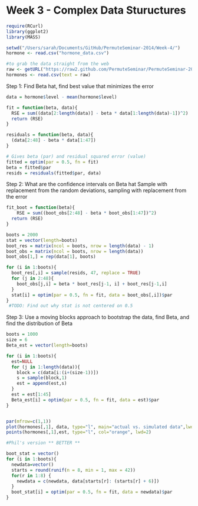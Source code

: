 Week 3 - Complex Data Stuructures
========================================================

```r
require(RCurl)
library(ggplot2)
library(MASS)

setwd("/Users/sarah/Documents/GitHub/PermuteSeminar-2014/Week-4/")
hormone <- read.csv("hormone_data.csv")

#to grab the data straight from the web
raw <- getURL("https://raw2.github.com/PermuteSeminar/PermuteSeminar-2014/master/Week-4/hormone_data.csv")
hormones <- read.csv(text = raw)
```

Step 1:
Find Beta hat, find best value that minimizes the error
```r

data = hormone$level - mean(hormone$level)

fit = function(beta, data){
  RSE = sum((data[2:length(data)] - beta * data[1:length(data)-1])^2)
  return (RSE)
}

residuals = function(beta, data){
  (data[2:48] - beta * data[1:47])
}

# Gives beta (par) and residual squared error (value)
fitted = optim(par = 0.5, fn = fit)
beta = fitted$par
resids = residuals(fitted$par, data)
```


Step 2:
What are the confidence intervals on Beta hat
Sample with replacement from the random deviations, sampling with replacement from the error
```r

fit_boot = function(beta){
    RSE = sum((boot_obs[2:48] - beta * boot_obs[1:47])^2)
  return (RSE)
}

boots = 2000
stat = vector(length=boots)
boot_res = matrix(ncol = boots, nrow = length(data) - 1)
boot_obs = matrix(ncol = boots, nrow = length(data))
boot_obs[1,] = rep(data[1], boots)

for (i in 1:boots){
  boot_res[,i] = sample(resids, 47, replace = TRUE)
  for (j in 2:48){
    boot_obs[j,i] = beta * boot_res[j-1, i] + boot_res[j-1,i]
  }
  stat[i] = optim(par = 0.5, fn = fit, data = boot_obs[,i])$par
}
 #TODO: Find out why stat is not centered on 0.5
```


Step 3:
Use a moving blocks approach to bootstrap the data, find Beta, and find the distribution of Beta
```r
boots = 1000
size = 6
Beta_est = vector(length=boots)

for (i in 1:boots){
  est=NULL
  for (j in 1:length(data)){
    block = c(data[i:(i+(size-1))])
    s = sample(block,1)
    est = append(est,s)
  }
  est = est[1:45]
  Beta_est[i] = optim(par = 0.5, fn = fit, data = est)$par
}


par(mfrow=c(1,1))
plot(hormones[,1], data, type="l", main="actual vs. simulated data",lwd=2)
points(hormones[,1],est, type="l", col="orange", lwd=2)

#Phil's version ** BETTER **

boot_stat = vector()
for (i in 1:boots){
  newdata=vector()
  starts = round(runif(n = 8, min = 1, max = 42))
  for(r in 1:8) {
    newdata = c(newdata, data[starts[r]: (starts[r] + 6)])
  }
  boot_stat[i] = optim(par = 0.5, fn = fit, data = newdata)$par
}


```

